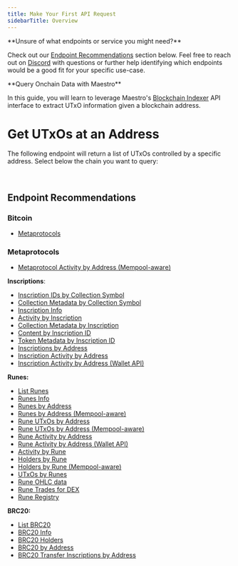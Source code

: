 ```yaml
---
title: Make Your First API Request
sidebarTitle: Overview
---
```


<Warning>
**Unsure of what endpoints or service you might need?**

Check out our [Endpoint Recommendations](/make-your-first-api-request#endpoint-recommendation) section below. Feel free to reach out on [Discord](https://discord.com/invite/ES2rDhBJt3) with questions or further help identifying which endpoints would be a good fit for your specific use-case.
</Warning>

<Note>
**Query Onchain Data with Maestro**

In this guide, you will learn to leverage Maestro's [Blockchain Indexer](/blockchain-indexer#) API interface to extract UTxO information given a blockchain address.
</Note>

# Get UTxOs at an Address

The following endpoint will return a list of UTxOs controlled by a specific address. Select below the chain you want to query:

<CardGroup cols={3}>
<Card title="Bitcoin" href="/query-bitcoin-utxos#" img="/images/AqtvK-hV9k5Q12E-Sfpa1-iWJZc3_Pblc-E0OcYxbMD-20240926-020619.webp">
&nbsp;
</Card>

<Card title="Cardano" href="/query-cardano-utxos#" img="/images/AqtvK-hV9k5Q12E-Sfpa1-sMR8vL9Zr1fED2TJ6RJHW-20240926-020547.webp">
&nbsp;
</Card>

<Card title="Dogecoin" href="/query-dogecoin-utxos#" img="/images/AqtvK-hV9k5Q12E-Sfpa1-NyWbyjHFGWq315Kb6E43j-20240926-020639.webp">
&nbsp;
</Card>
</CardGroup>

## Endpoint Recommendations

### Bitcoin

- [Metaprotocols](/make-your-first-api-request)

### Metaprotocols

- [Metaprotocol Activity by Address (Mempool-aware)](https://www.postman.com/go-maestro/maestro-api/request/wbrcug8/metaprotocol-activity-by-address)

**Inscriptions**:

- [Inscription IDs by Collection Symbol](https://www.postman.com/go-maestro/maestro-api/request/z8wu0lu/inscription-ids-by-collection-symbol)
- [Collection Metadata by Collection Symbol](https://www.postman.com/go-maestro/maestro-api/request/peyg39t/collection-metadata-by-collection-symbol)
- [Inscription Info](https://www.postman.com/go-maestro/maestro-api/request/zky5dbb/inscription-info)
- [Activity by Inscription](https://www.postman.com/go-maestro/maestro-api/request/kz5ubcs/activity-by-inscription)
- [Collection Metadata by Inscription](https://www.postman.com/go-maestro/maestro-api/request/5ahao32/collection-metadata-by-inscription)
- [Content by Inscription ID](https://www.postman.com/go-maestro/maestro-api/request/u2jocd2/content-by-inscription-id)
- [Token Metadata by Inscription ID](https://www.postman.com/go-maestro/maestro-api/request/e3wqw5d/token-metadata-by-inscription)
- [Inscriptions by Address](https://www.postman.com/go-maestro/maestro-api/request/olzd91q/inscriptions-by-address)
- [Inscription Activity by Address](https://www.postman.com/go-maestro/maestro-api/request/4ylwf6j/inscription-activity-by-address)
- [Inscription Activity by Address (Wallet API)](https://www.postman.com/go-maestro/maestro-api/request/0gvdcrq/inscription-activity-by-address)

**Runes:**

- [List Runes](https://www.postman.com/go-maestro/maestro-api/request/u3gu22o/list-runes)
- [Runes Info](https://www.postman.com/go-maestro/maestro-api/request/rgu4ax8/runes-info)
- [Runes by Address](https://www.postman.com/go-maestro/maestro-api/request/yrq5oze/runes-by-address)
- [Runes by Address (Mempool-aware)](https://www.postman.com/go-maestro/maestro-api/request/vhopx4p/runes-by-address-mempool-aware)
- [Rune UTxOs by Address](https://www.postman.com/go-maestro/maestro-api/request/iqgvl8b/rune-utxos-by-address)
- [Rune UTxOs by Address (Mempool-aware)](https://www.postman.com/go-maestro/maestro-api/request/gswk0ey/rune-utxos-by-address-mempool-aware)
- [Rune Activity by Address](https://www.postman.com/go-maestro/maestro-api/request/fxl6mce/rune-activity-by-address)
- [Rune Activity by Address (Wallet API)](https://www.postman.com/go-maestro/maestro-api/request/vus5ie1/rune-activity-by-address)
- [Activity by Rune](https://www.postman.com/go-maestro/maestro-api/request/ywkunb0/activity-by-rune)
- [Holders by Rune](https://www.postman.com/go-maestro/maestro-api/request/xa87u4l/holders-by-rune)
- [Holders by Rune (Mempool-aware)](https://www.postman.com/go-maestro/maestro-api/request/dqbwwdo/holders-by-rune-mempool-aware)
- [UTxOs by Runes](https://www.postman.com/go-maestro/maestro-api/request/3cmq7kp/utxos-by-runes)
- [Rune OHLC data](https://www.postman.com/go-maestro/maestro-api/request/76v6169/rune-ohlc-data)
- [Rune Trades for DEX](https://www.postman.com/go-maestro/maestro-api/request/e15wyw2/rune-trades-for-dex)
- [Rune Registry](https://www.postman.com/go-maestro/maestro-api/request/8mu3rmv/rune-registry)

**BRC20:**

- [List BRC20](https://www.postman.com/go-maestro/maestro-api/request/zgkj9q8/list-brc20)
- [BRC20 Info](https://www.postman.com/go-maestro/maestro-api/request/3wa49ui/brc20-info)
- [BRC20 Holders](https://www.postman.com/go-maestro/maestro-api/request/8v277vo/brc20-holders)
- [BRC20 by Address](https://www.postman.com/go-maestro/maestro-api/request/c4iid9k/brc20-by-address)
- [BRC20 Transfer Inscriptions by Address](https://www.postman.com/go-maestro/maestro-api/request/sfaljgh/brc20-transfer-inscriptions-by-address)

